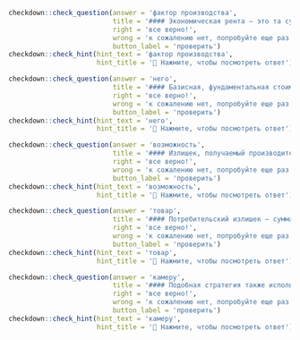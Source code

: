 ```r
checkdown::check_question(answer = 'фактор производства', 
                          title = '#### Экономическая рента — это та сумма, которую фирмы готовы заплатить за ____________ ____________ (**фактор, производство**), за вычетом минимальной суммы, необходимой для его покупки.',
                          right = 'все верно!', 
                          wrong = 'к сожалению нет, попробуйте еще раз...',
                          button_label = 'проверить')
checkdown::check_hint(hint_text = 'фактор производства',
                      hint_title = '🔎 Нажмите, чтобы посмотреть ответ')
```

```r
checkdown::check_question(answer = 'него', 
                          title = '#### Базисная, фундаментальная стоимость актива (asset’s fundamental value) определяется как цена, которую должны заплатить за ____________ (**он**) хорошо осведомленные инвесторы на рынке, где действуют законы свободной конкуренции.',
                          right = 'все верно!', 
                          wrong = 'к сожалению нет, попробуйте еще раз...',
                          button_label = 'проверить')
checkdown::check_hint(hint_text = 'него',
                      hint_title = '🔎 Нажмите, чтобы посмотреть ответ')
```

```r
checkdown::check_question(answer = 'возможность', 
                          title = '#### Излишек, получаемый производителями, представляет собой ту сумму денег, которую они согласны заплатить за ____________ (**возможность**) производить и продавать данный товар по данной цене.',
                          right = 'все верно!', 
                          wrong = 'к сожалению нет, попробуйте еще раз...',
                          button_label = 'проверить')
checkdown::check_hint(hint_text = 'возможность',
                      hint_title = '🔎 Нажмите, чтобы посмотреть ответ')
```

```r
checkdown::check_question(answer = 'товар', 
                          title = '#### Потре­бительский излишек — сумма, которую потребители готовы заплатить за ____________ (**товара**) за вычетом суммы, которую они действительно платят.',
                          right = 'все верно!', 
                          wrong = 'к сожалению нет, попробуйте еще раз...',
                          button_label = 'проверить')
checkdown::check_hint(hint_text = 'товар',
                      hint_title = '🔎 Нажмите, чтобы посмотреть ответ')
```

```r
checkdown::check_question(answer = 'камеру', 
                          title = '#### Подобная стратегия также используется при торговле камерами «Polaroid» (вы платите за ____________ (**камера**), позволяющую вам продуктивно использовать пленку, которую вы покупаете целыми упаковками).',
                          right = 'все верно!', 
                          wrong = 'к сожалению нет, попробуйте еще раз...',
                          button_label = 'проверить')
checkdown::check_hint(hint_text = 'камеру',
                      hint_title = '🔎 Нажмите, чтобы посмотреть ответ')
```

